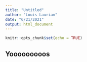 ```yaml
---
title: "Untitled"
author: "Louis Laurian"
date: "6/21/2021"
output: html_document
---
```


```r
knitr::opts_chunk$set(echo = TRUE)
```

## Yooooooooos